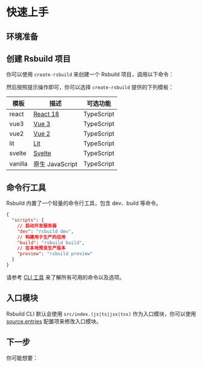 # 快速上手

## 环境准备


<NodeVersion />

## 创建 Rsbuild 项目

你可以使用 `create-rsbuild` 来创建一个 Rsbuild 项目，调用以下命令：


<PackageManagerTabs command="create rsbuild@latest" />

然后按照提示操作即可，你可以选择 `create-rsbuild` 提供的下列模板：

| 模板    | 描述                           | 可选功能   |
| ------- | ------------------------------ | ---------- |
| react   | [React 18](https://react.dev/) | TypeScript |
| vue3    | [Vue 3](https://vuejs.org/)    | TypeScript |
| vue2    | [Vue 2](https://v2.vuejs.org/) | TypeScript |
| lit     | [Lit](https://lit.dev/)        | TypeScript |
| svelte  | [Svelte](https://svelte.dev/)  | TypeScript |
| vanilla | 原生 JavaScript                | TypeScript |

## 命令行工具

Rsbuild 内置了一个轻量的命令行工具，包含 dev、build 等命令。

```json
{
  "scripts": {
    // 启动开发服务器
    "dev": "rsbuild dev",
    // 构建用于生产的应用
    "build": "rsbuild build",
    // 在本地预览生产版本
    "preview": "rsbuild preview"
  }
}
```

请参考 [CLI 工具](/guide/basic/cli) 来了解所有可用的命令以及选项。

## 入口模块

Rsbuild CLI 默认会使用 `src/index.(js|ts|jsx|tsx)` 作为入口模块，你可以使用 [source.entries](/config/options/source#sourceentries) 配置项来修改入口模块。

## 下一步

你可能想要：


<NextSteps>
  <Step
    href="/guide/start/features.html"
    title="功能导航"
    description="了解 Rsbuild 提供的所有功能"
  />
  <Step
    href="/guide/basic/config.html"
    title="查阅配置"
    description="了解如何配置 Rsbuild"
  />
  <Step
    href="/guide/start/glossary.html"
    title="名词解释"
    description="了解 Rsbuild 相关的概念"
  />
</NextSteps>
